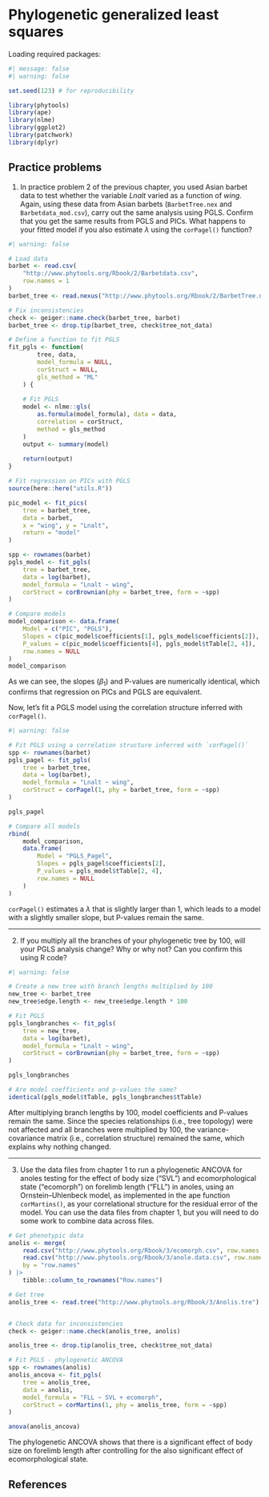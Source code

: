 
# Phylogenetic generalized least squares

Loading required packages:

```r
#| message: false
#| warning: false

set.seed(123) # for reproducibility

library(phytools)
library(ape)
library(nlme)
library(ggplot2)
library(patchwork)
library(dplyr)
```

## Practice problems

1. In practice problem 2 of the previous chapter, you used Asian barbet data 
to test whether the variable *Lnalt* varied as a function of *wing*. 
Again, using these data from Asian barbets (`BarbetTree.nex` 
and `Barbetdata_mod.csv`), carry out the same analysis using PGLS. 
Confirm that you get the same results from PGLS and PICs. 
What happens to your fitted model if you also estimate $\lambda$ using 
the `corPagel()` function?

```r
#| warning: false

# Load data
barbet <- read.csv(
    "http://www.phytools.org/Rbook/2/Barbetdata.csv", 
    row.names = 1
)
barbet_tree <- read.nexus("http://www.phytools.org/Rbook/2/BarbetTree.nex")

# Fix inconsistencies
check <- geiger::name.check(barbet_tree, barbet)
barbet_tree <- drop.tip(barbet_tree, check$tree_not_data)

# Define a function to fit PGLS
fit_pgls <- function(
        tree, data, 
        model_formula = NULL, 
        corStruct = NULL, 
        gls_method = "ML"
    ) {
    
    # Fit PGLS
    model <- nlme::gls(
        as.formula(model_formula), data = data, 
        correlation = corStruct, 
        method = gls_method
    )
    output <- summary(model)
    
    return(output)
}

# Fit regression on PICs with PGLS
source(here::here("utils.R"))

pic_model <- fit_pics(
    tree = barbet_tree, 
    data = barbet, 
    x = "wing", y = "Lnalt", 
    return = "model"
)

spp <- rownames(barbet)
pgls_model <- fit_pgls(
    tree = barbet_tree, 
    data = log(barbet), 
    model_formula = "Lnalt ~ wing", 
    corStruct = corBrownian(phy = barbet_tree, form = ~spp)
)

# Compare models
model_comparison <- data.frame(
    Model = c("PIC", "PGLS"),
    Slopes = c(pic_model$coefficients[1], pgls_model$coefficients[2]),
    P_values = c(pic_model$coefficients[4], pgls_model$tTable[2, 4]),
    row.names = NULL
)
model_comparison
```

As we can see, the slopes ($\beta_1$) and P-values are numerically identical,
which confirms that regression on PICs and PGLS are equivalent.

Now, let's fit a PGLS model using the correlation structure inferred with
`corPagel()`.

```r
#| warning: false

# Fit PGLS using a correlation structure inferred with `corPagel()`
spp <- rownames(barbet)
pgls_pagel <- fit_pgls(
    tree = barbet_tree, 
    data = log(barbet), 
    model_formula = "Lnalt ~ wing", 
    corStruct = corPagel(1, phy = barbet_tree, form = ~spp)
)

pgls_pagel

# Compare all models
rbind(
    model_comparison,
    data.frame(
        Model = "PGLS_Pagel",
        Slopes = pgls_pagel$coefficients[2],
        P_values = pgls_model$tTable[2, 4],
        row.names = NULL
    )
)
```

`corPagel()` estimates a $\lambda$ that is slightly larger than 1, which leads
to a model with a slightly smaller slope, but P-values remain the same.

---

2. If you multiply all the branches of your phylogenetic tree by 100, will 
your PGLS analysis change? Why or why not? Can you confirm this using R code?

```r
#| warning: false

# Create a new tree with branch lengths multiplied by 100
new_tree <- barbet_tree
new_tree$edge.length <- new_tree$edge.length * 100

# Fit PGLS
pgls_longbranches <- fit_pgls(
    tree = new_tree, 
    data = log(barbet), 
    model_formula = "Lnalt ~ wing", 
    corStruct = corBrownian(phy = barbet_tree, form = ~spp)
)

pgls_longbranches

# Are model coefficients and p-values the same?
identical(pgls_model$tTable, pgls_longbranches$tTable)
```

After multiplying branch lengths by 100, model coefficients and P-values
remain the same. Since the species relationships (i.e., tree topology)
were not affected and all branches were multiplied by 100, 
the variance-covariance matrix (i.e., correlation structure) remained the same,
which explains why nothing changed.

---

3. Use the data files from chapter 1 to run a phylogenetic ANCOVA for 
anoles testing for the effect of body size ("SVL") and ecomorphological state
("ecomorph") on forelimb length ("FLL") in anoles, using an 
Ornstein–Uhlenbeck model, as implemented in the ape function `corMartins()`, 
as your correlational structure for the residual error of the model. 
You can use the data files from chapter 1, but you will need to do some 
work to combine data across files.

```r
# Get phenotypic data
anolis <- merge(
    read.csv("http://www.phytools.org/Rbook/3/ecomorph.csv", row.names = 1),
    read.csv("http://www.phytools.org/Rbook/3/anole.data.csv", row.names = 1),
    by = "row.names"
) |>
    tibble::column_to_rownames("Row.names")

# Get tree
anolis_tree <- read.tree("http://www.phytools.org/Rbook/3/Anolis.tre")


# Check data for inconsistencies
check <- geiger::name.check(anolis_tree, anolis)

anolis_tree <- drop.tip(anolis_tree, check$tree_not_data)

# Fit PGLS - phylogenetic ANCOVA
spp <- rownames(anolis)
anolis_ancova <- fit_pgls(
    tree = anolis_tree,
    data = anolis,
    model_formula = "FLL ~ SVL + ecomorph",
    corStruct = corMartins(1, phy = anolis_tree, form = ~spp)
)

anova(anolis_ancova)
```

The phylogenetic ANCOVA shows that there is a significant effect of 
body size on forelimb length after controlling for the also significant 
effect of ecomorphological state.

## References {.unnumbered}
